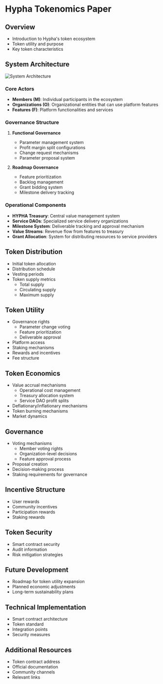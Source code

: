 
# Hypha Tokenomics Paper

## Overview

- Introduction to Hypha's token ecosystem
- Token utility and purpose
- Key token characteristics

## System Architecture

<Bleed>![System Architecture](/tokenomics-system-architecture.png)</Bleed>

### Core Actors

- **Members (M)**: Individual participants in the ecosystem
- **Organizations (O)**: Organizational entities that can use platform features
- **Features (F)**: Platform functionalities and services

### Governance Structure

1. **Functional Governance**

   - Parameter management system
   - Profit margin split configurations
   - Change request mechanisms
   - Parameter proposal system

2. **Roadmap Governance**
   - Feature prioritization
   - Backlog management
   - Grant bidding system
   - Milestone delivery tracking

### Operational Components

- **HYPHA Treasury**: Central value management system
- **Service DAOs**: Specialized service delivery organizations
- **Milestone System**: Deliverable tracking and approval mechanism
- **Value Streams**: Revenue flow from features to treasury
- **Grant Allocation**: System for distributing resources to service providers

## Token Distribution

- Initial token allocation
- Distribution schedule
- Vesting periods
- Token supply metrics
  - Total supply
  - Circulating supply
  - Maximum supply

## Token Utility

- Governance rights
  - Parameter change voting
  - Feature prioritization
  - Deliverable approval
- Platform access
- Staking mechanisms
- Rewards and incentives
- Fee structure

## Token Economics

- Value accrual mechanisms
  - Operational cost management
  - Treasury allocation system
  - Service DAO profit splits
- Deflationary/inflationary mechanisms
- Token burning mechanisms
- Market dynamics

## Governance

- Voting mechanisms
  - Member voting rights
  - Organization-level decisions
  - Feature approval process
- Proposal creation
- Decision-making process
- Staking requirements for governance

## Incentive Structure

- User rewards
- Community incentives
- Participation rewards
- Staking rewards

## Token Security

- Smart contract security
- Audit information
- Risk mitigation strategies

## Future Development

- Roadmap for token utility expansion
- Planned economic adjustments
- Long-term sustainability plans

## Technical Implementation

- Smart contract architecture
- Token standard
- Integration points
- Security measures

## Additional Resources

- Token contract address
- Official documentation
- Community channels
- Relevant links
